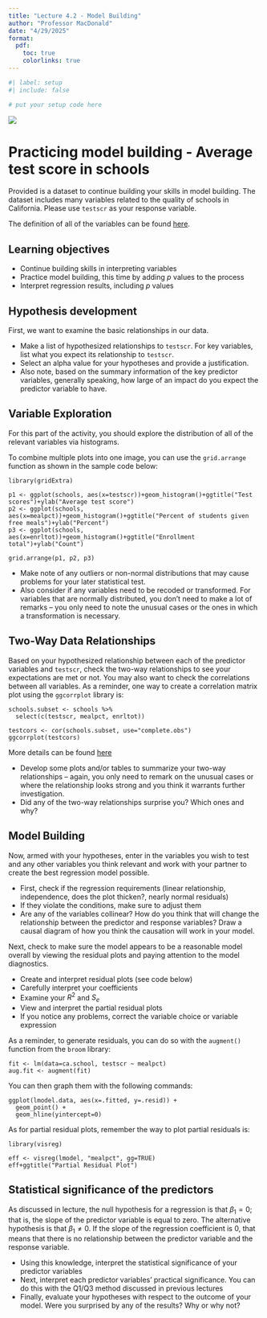 ```yaml
---
title: "Lecture 4.2 - Model Building"
author: "Professor MacDonald"
date: "4/29/2025"
format:
  pdf:
    toc: true
    colorlinks: true
---
```


```r
#| label: setup 
#| include: false

# put your setup code here
```

![](ca.schools.jpg)

# Practicing model building - Average test score in schools

Provided is a dataset to continue building your skills in model building. The dataset includes many variables related to the quality of schools in California. Please use `testscr` as your response variable.

The definition of all of the variables can be found [here](https://vincentarelbundock.github.io/Rdatasets/doc/Ecdat/Caschool.html).

## Learning objectives

-   Continue building skills in interpreting variables
-   Practice model building, this time by adding $p$ values to the process
-   Interpret regression results, including $p$ values

## Hypothesis development

First, we want to examine the basic relationships in our data.

-   Make a list of hypothesized relationships to `testscr`. For key variables, list what you expect its relationship to `testscr`.
-   Select an alpha value for your hypotheses and provide a justification.
-   Also note, based on the summary information of the key predictor variables, generally speaking,     how large of an impact do you expect the predictor variable to have.

## Variable Exploration

For this part of the activity, you should explore the distribution of all of the relevant variables via histograms.

To combine multiple plots into one image, you can use the `grid.arrange` function as shown in the sample code below:

```         
library(gridExtra)

p1 <- ggplot(schools, aes(x=testscr))+geom_histogram()+ggtitle("Test scores")+ylab("Average test score")
p2 <- ggplot(schools, aes(x=mealpct))+geom_histogram()+ggtitle("Percent of students given free meals")+ylab("Percent")
p3 <- ggplot(schools, aes(x=enrltot))+geom_histogram()+ggtitle("Enrollment total")+ylab("Count")

grid.arrange(p1, p2, p3)
```

-   Make note of any outliers or non-normal distributions that may cause problems for your later statistical test.
-   Also consider if any variables need to be recoded or transformed. For variables that are normally distributed, you don't need to make a lot of remarks -- you only need to note the unusual cases or the ones in which a transformation is necessary.

## Two-Way Data Relationships

Based on your hypothesized relationship between each of the predictor variables and `testscr`, check the two-way relationships to see your expectations are met or not. You may also want to check the correlations between all variables. As a reminder, one way to create a correlation matrix plot using the `ggcorrplot` library is:

```         
schools.subset <- schools %>% 
  select(c(testscr, mealpct, enrltot))

testcors <- cor(schools.subset, use="complete.obs")
ggcorrplot(testcors)
```

More details can be found [here](http://www.sthda.com/english/wiki/ggcorrplot-visualization-of-a-correlation-matrix-using-ggplot2)

-   Develop some plots and/or tables to summarize your two-way relationships -- again, you only need to remark on the unusual cases or where the relationship looks strong and you think it warrants further investigation.
-   Did any of the two-way relationships surprise you? Which ones and why?

## Model Building

Now, armed with your hypotheses, enter in the variables you wish to test and any other variables you think relevant and work with your partner to create the best regression model possible.

-   First, check if the regression requirements (linear relationship, independence, does the plot thicken?, nearly normal residuals)
-   If they violate the conditions, make sure to adjust them
-   Are any of the variables collinear? How do you think that will change the relationship between the predictor and response variables? Draw a causal diagram of how you think the causation will work in your model.

Next, check to make sure the model appears to be a reasonable model overall by viewing the residual plots and paying attention to the model diagnostics.

-   Create and interpret residual plots (see code below)
-   Carefully interpret your coefficients
-   Examine your $R^2$ and $S_e$
-   View and interpret the partial residual plots
-   If you notice any problems, correct the variable choice or variable expression

As a reminder, to generate residuals, you can do so with the `augment()` function from the `broom` library:

```         
fit <- lm(data=ca.school, testscr ~ mealpct)
aug.fit <- augment(fit)
```

You can then graph them with the following commands:

```         
ggplot(lmodel.data, aes(x=.fitted, y=.resid)) + 
  geom_point() + 
  geom_hline(yintercept=0)
```

As for partial residual plots, remember the way to plot partial residuals is:

```         
library(visreg)

eff <- visreg(lmodel, "mealpct", gg=TRUE)
eff+ggtitle("Partial Residual Plot")
```

## Statistical significance of the predictors

As discussed in lecture, the null hypothesis for a regression is that $\beta_1=0$; that is, the slope of the predictor variable is equal to zero. The alternative hypothesis is that $\beta_1\neq0$. If the slope of the regression coefficient is $0$, that means that there is no relationship between the predictor variable and the response variable.

-   Using this knowledge, interpret the statistical significance of your predictor variables
-   Next, interpret each predictor variables' practical significance. You can do this with the Q1/Q3 method discussed in previous lectures
-   Finally, evaluate your hypotheses with respect to the outcome of your model. Were you surprised by any of the results? Why or why not?
